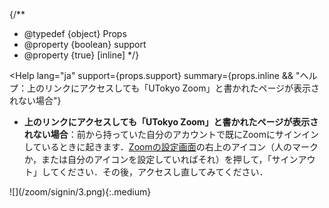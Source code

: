 
{/**
  * @typedef {object} Props
  * @property {boolean} support
  * @property {true} [inline]
  */}

<Help 
  lang="ja"
  support={props.support}
  summary={props.inline && "ヘルプ：上のリンクにアクセスしても「UTokyo Zoom」と書かれたページが表示されない場合"}
>
  - <If cond={!props.inline}>**上のリンクにアクセスしても「UTokyo Zoom」と書かれたページが表示されない場合**：</If>前から持っていた自分のアカウントで既にZoomにサインインしているときに起きます．[Zoomの設定画面](https://zoom.us/profile)の右上のアイコン（人のマークか，または自分のアイコンを設定していればそれ）を押して，「サインアウト」してください．その後，アクセスし直してみてください．

  <If cond={props.big}>
    ![](/zoom/signin/3.png){:.medium}
  </If>
</Help>
